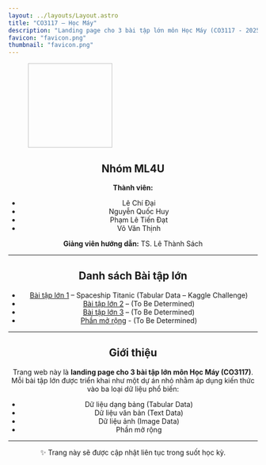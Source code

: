 ```yaml
---
layout: ../layouts/Layout.astro
title: "CO3117 – Học Máy"
description: "Landing page cho 3 bài tập lớn môn Học Máy (CO3117 - 2025)"
favicon: "favicon.png"
thumbnail: "favicon.png"
---
```






<Figure>
    <Image slot="figure" altText="HCMUT logo" source={logo}  width="170rem" height="170rem"/>
</Figure>


<Header
  title={frontmatter.title}
  authors={[
    {
      name: "Bài tập lớn 1",
      url: "./tabular",
    },
    {
      name: "Bài tập lớn 2",
      url: "./text",
    },
    {
      name: "Bài tập lớn 3",
      url: "./image",
    },
    {
      name: "Phần mở rộng",
      url: "./extension",
    },
  ]}
  conference="Bài tập lớn – Học kỳ I, Năm học 2025–2026"
  links={[
    {
      name: "Github Repository",
      url: "https://github.com/caoTayTang/ML251",
      icon: "ri:github-line",
    },
  ]}
/>

## Nhóm ML4U
**Thành viên:**
- Lê Chí Đại
- Nguyễn Quốc Huy
- Phạm Lê Tiến Đạt
- Võ Văn Thịnh

**Giảng viên hướng dẫn:** TS. Lê Thành Sách

---

## Danh sách Bài tập lớn
- [Bài tập lớn 1](./tabular) – Spaceship Titanic (Tabular Data – Kaggle Challenge)
- [Bài tập lớn 2](./text) – (To Be Determined)
- [Bài tập lớn 3](./image) – (To Be Determined)
- [Phần mở rộng](./extension) - (To Be Determined)
---

## Giới thiệu

Trang web này là **landing page cho 3 bài tập lớn môn Học Máy (CO3117)**.
Mỗi bài tập lớn được triển khai như một dự án nhỏ nhằm áp dụng kiến thức vào ba loại dữ liệu phổ biến:

- Dữ liệu dạng bảng (Tabular Data)
- Dữ liệu văn bản (Text Data)
- Dữ liệu ảnh (Image Data)
- Phần mở rộng

---

✨ Trang này sẽ được cập nhật liên tục trong suốt học kỳ.
